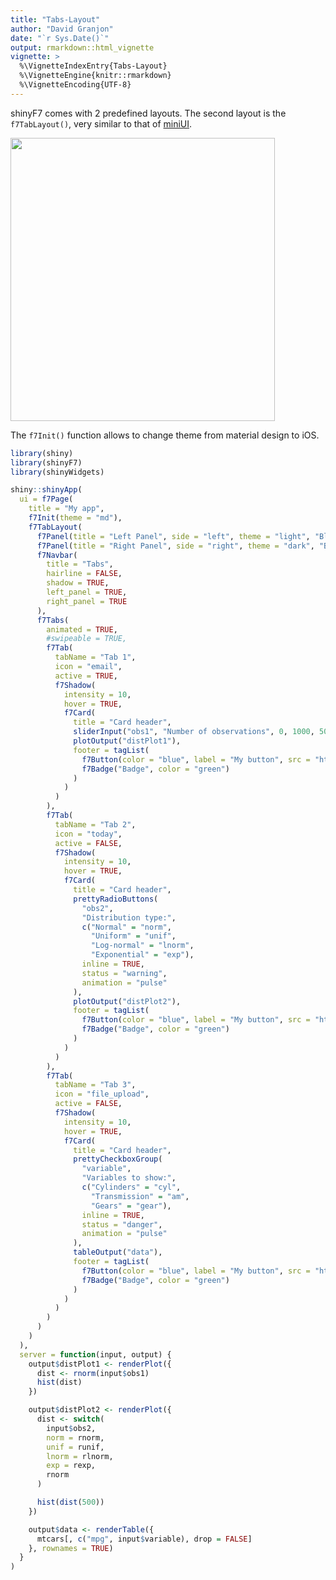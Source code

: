 ```yaml
---
title: "Tabs-Layout"
author: "David Granjon"
date: "`r Sys.Date()`"
output: rmarkdown::html_vignette
vignette: >
  %\VignetteIndexEntry{Tabs-Layout}
  %\VignetteEngine{knitr::rmarkdown}
  %\VignetteEncoding{UTF-8}
---
```


shinyF7 comes with 2 predefined layouts. The second layout is the `f7TabLayout()`,
very similar to that of [miniUI](https://github.com/rstudio/miniUI).

<a href="https://dgranjon.shinyapps.io/miniUI2Tabs" target="_blank"><img src="figures/f7_tab_layout_md.png" class="img-shadow" width= "423" height=" 453"></a>

The `f7Init()` function allows to change theme from material design to iOS.

```r
library(shiny)
library(shinyF7)
library(shinyWidgets)

shiny::shinyApp(
  ui = f7Page(
    title = "My app",
    f7Init(theme = "md"),
    f7TabLayout(
      f7Panel(title = "Left Panel", side = "left", theme = "light", "Blabla", style = "cover"),
      f7Panel(title = "Right Panel", side = "right", theme = "dark", "Blabla", style = "cover"),
      f7Navbar(
        title = "Tabs",
        hairline = FALSE,
        shadow = TRUE,
        left_panel = TRUE,
        right_panel = TRUE
      ),
      f7Tabs(
        animated = TRUE,
        #swipeable = TRUE,
        f7Tab(
          tabName = "Tab 1",
          icon = "email",
          active = TRUE,
          f7Shadow(
            intensity = 10,
            hover = TRUE,
            f7Card(
              title = "Card header",
              sliderInput("obs1", "Number of observations", 0, 1000, 500),
              plotOutput("distPlot1"),
              footer = tagList(
                f7Button(color = "blue", label = "My button", src = "https://www.google.com"),
                f7Badge("Badge", color = "green")
              )
            )
          )
        ),
        f7Tab(
          tabName = "Tab 2",
          icon = "today",
          active = FALSE,
          f7Shadow(
            intensity = 10,
            hover = TRUE,
            f7Card(
              title = "Card header",
              prettyRadioButtons(
                "obs2",
                "Distribution type:",
                c("Normal" = "norm",
                  "Uniform" = "unif",
                  "Log-normal" = "lnorm",
                  "Exponential" = "exp"),
                inline = TRUE,
                status = "warning",
                animation = "pulse"
              ),
              plotOutput("distPlot2"),
              footer = tagList(
                f7Button(color = "blue", label = "My button", src = "https://www.google.com"),
                f7Badge("Badge", color = "green")
              )
            )
          )
        ),
        f7Tab(
          tabName = "Tab 3",
          icon = "file_upload",
          active = FALSE,
          f7Shadow(
            intensity = 10,
            hover = TRUE,
            f7Card(
              title = "Card header",
              prettyCheckboxGroup(
                "variable",
                "Variables to show:",
                c("Cylinders" = "cyl",
                  "Transmission" = "am",
                  "Gears" = "gear"),
                inline = TRUE,
                status = "danger",
                animation = "pulse"
              ),
              tableOutput("data"),
              footer = tagList(
                f7Button(color = "blue", label = "My button", src = "https://www.google.com"),
                f7Badge("Badge", color = "green")
              )
            )
          )
        )
      )
    )
  ),
  server = function(input, output) {
    output$distPlot1 <- renderPlot({
      dist <- rnorm(input$obs1)
      hist(dist)
    })

    output$distPlot2 <- renderPlot({
      dist <- switch(
        input$obs2,
        norm = rnorm,
        unif = runif,
        lnorm = rlnorm,
        exp = rexp,
        rnorm
      )

      hist(dist(500))
    })

    output$data <- renderTable({
      mtcars[, c("mpg", input$variable), drop = FALSE]
    }, rownames = TRUE)
  }
)
```
